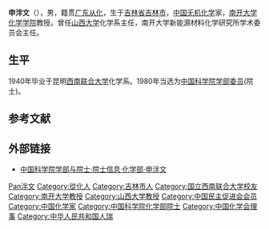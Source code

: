 {{expand|time=2017-07-13T17:34:17+00:00}}
'''申泮文'''（{{bd|1916年|9月7日|2017年|7月4日|catIdx=S}}），男，籍贯[[广东|广东]][[从化|从化]]，生于[[吉林省|吉林省]][[吉林市|吉林市]]，[[中华人民共和国|中国]][[无机化学|无机化学]]家，[[南开大学化学学院|南开大学化学学院]]教授。曾任[[山西大学|山西大学]]化学系主任，南开大学新能源材料化学研究所学术委员会主任。

== 生平 ==
1940年毕业于昆明[[西南联合大学|西南联合大学]]化学系。1980年当选为[[中国科学院学部委员|中国科学院学部委员]](院士)。

== 参考文献 ==
{{reflist}}

== 外部链接 ==
* [https://web.archive.org/web/20120427015018/http://sourcedb.cas.cn/sourcedb_ad_cas/zw2/ysxx/hxb/ 中国科学院学部与院士·院士信息·化学部·申泮文]

{{中国科学家小作品}}
{{中国科学院化学部院士}}
{{中国化学会第二十二届理事会}}

{{authority control}}
{{DEFAULTSORT:Shen}}
[[Category:申姓|Pan泮文]]
[[Category:從化人|Category:從化人]]
[[Category:吉林市人|Category:吉林市人]]
[[Category:国立西南联合大学校友|Category:国立西南联合大学校友]]
[[Category:南开大学教授|Category:南开大学教授]]
[[Category:山西大学教授|Category:山西大学教授]]
[[Category:中国民主促进会会员|Category:中国民主促进会会员]]
[[Category:中国化学家|Category:中国化学家]]
[[Category:中国科学院化学部院士|Category:中国科学院化学部院士]]
[[Category:中国化学会理事|Category:中国化学会理事]]
[[Category:中华人民共和国人瑞|Category:中华人民共和国人瑞]]